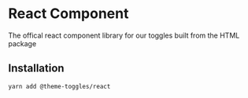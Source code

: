 
# React Component
The offical react component library for our toggles built from the HTML package

## Installation

```bash
yarn add @theme-toggles/react
```


